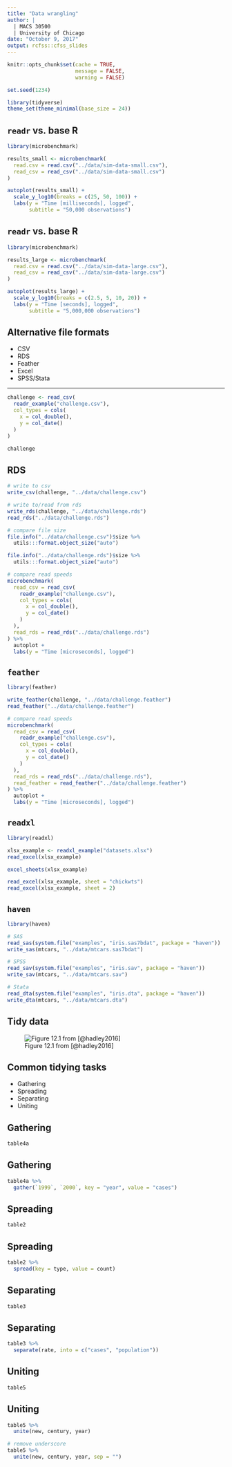 ```yaml
---
title: "Data wrangling"
author: |
  | MACS 30500
  | University of Chicago
date: "October 9, 2017"
output: rcfss::cfss_slides
---
```


```r
knitr::opts_chunk$set(cache = TRUE,
                      message = FALSE,
                      warning = FALSE)

set.seed(1234)

library(tidyverse)
theme_set(theme_minimal(base_size = 24))
```

## `readr` vs. base R

```r
library(microbenchmark)

results_small <- microbenchmark(
  read.csv = read.csv("../data/sim-data-small.csv"),
  read_csv = read_csv("../data/sim-data-small.csv")
)
```

```r
autoplot(results_small) +
  scale_y_log10(breaks = c(25, 50, 100)) +
  labs(y = "Time [milliseconds], logged",
       subtitle = "50,000 observations")
```

## `readr` vs. base R

```r
library(microbenchmark)

results_large <- microbenchmark(
  read.csv = read.csv("../data/sim-data-large.csv"),
  read_csv = read_csv("../data/sim-data-large.csv")
)
```

```r
autoplot(results_large) +
  scale_y_log10(breaks = c(2.5, 5, 10, 20)) +
  labs(y = "Time [seconds], logged",
       subtitle = "5,000,000 observations")
```

## Alternative file formats

* CSV
* RDS
* Feather
* Excel
* SPSS/Stata

----

```r
challenge <- read_csv(
  readr_example("challenge.csv"), 
  col_types = cols(
    x = col_double(),
    y = col_date()
  )
)

challenge
```

## RDS {.scrollable}

```r
# write to csv
write_csv(challenge, "../data/challenge.csv")

# write to/read from rds
write_rds(challenge, "../data/challenge.rds")
read_rds("../data/challenge.rds")
```

```r
# compare file size
file.info("../data/challenge.csv")$size %>%
  utils:::format.object_size("auto")

file.info("../data/challenge.rds")$size %>%
  utils:::format.object_size("auto")
```

```r
# compare read speeds
microbenchmark(
  read_csv = read_csv(
    readr_example("challenge.csv"), 
    col_types = cols(
      x = col_double(),
      y = col_date()
    )
  ),
  read_rds = read_rds("../data/challenge.rds")
) %>%
  autoplot +
  labs(y = "Time [microseconds], logged")
```

## `feather`

```r
library(feather)

write_feather(challenge, "../data/challenge.feather")
read_feather("../data/challenge.feather")
```

```r
# compare read speeds
microbenchmark(
  read_csv = read_csv(
    readr_example("challenge.csv"), 
    col_types = cols(
      x = col_double(),
      y = col_date()
    )
  ),
  read_rds = read_rds("../data/challenge.rds"),
  read_feather = read_feather("../data/challenge.feather")
) %>%
  autoplot +
  labs(y = "Time [microseconds], logged")
```

## `readxl` {.scrollable}

```r
library(readxl)

xlsx_example <- readxl_example("datasets.xlsx")
read_excel(xlsx_example)
```

```r
excel_sheets(xlsx_example)
```

```r
read_excel(xlsx_example, sheet = "chickwts")
read_excel(xlsx_example, sheet = 2)
```

## `haven` {.scrollable}

```r
library(haven)

# SAS
read_sas(system.file("examples", "iris.sas7bdat", package = "haven"))
write_sas(mtcars, "../data/mtcars.sas7bdat")

# SPSS
read_sav(system.file("examples", "iris.sav", package = "haven"))
write_sav(mtcars, "../data/mtcars.sav")

# Stata
read_dta(system.file("examples", "iris.dta", package = "haven"))
write_dta(mtcars, "../data/mtcars.dta")
```

## Tidy data

![Figure 12.1 from [@hadley2016]](http://r4ds.had.co.nz/images/tidy-1.png)

## Common tidying tasks

* Gathering
* Spreading
* Separating
* Uniting

## Gathering

```r
table4a
```

## Gathering

```r
table4a %>% 
  gather(`1999`, `2000`, key = "year", value = "cases")
```

## Spreading

```r
table2
```

## Spreading

```r
table2 %>%
  spread(key = type, value = count)
```

## Separating

```r
table3
```

## Separating

```r
table3 %>% 
  separate(rate, into = c("cases", "population"))
```

## Uniting

```r
table5
```

## Uniting {.scrollable}

```r
table5 %>% 
  unite(new, century, year)

# remove underscore
table5 %>% 
  unite(new, century, year, sep = "")
```
